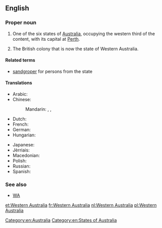 ==English==
{{wikipedia}}

===Proper noun===
{{en-proper noun|head=[[Western]] [[Australia]]}}

# One of the six states of [[Australia]], occupying the western third of the content, with its capital at [[Perth]].
# {{context|historical|till 1901|lang=en}} The British colony that is now the state of Western Australia.
====Related terms====
* [[sandgroper]] {{qualifier|colloquial}} for persons from the state

====Translations====
{{trans-top|state of Australia}}
* Arabic: {{t-|ar|أستراليا الغربية|f|tr='ustraalia al-gharbíyya|sc=Arab}}
* Chinese:
*: Mandarin: {{t|cmn|西澳大利亞|sc=Hani}}, {{t|cmn|西澳大利亚|tr=Xī Àodàlìyà|sc=Hani}}, {{t|cmn|西澳洲|tr=Xī Àozhōu|sc=Hani}}
* Dutch: {{t+|nl|West-Australië}}
* French: {{t+|fr|Australie-Occidentale|f}}
* German: {{t-|de|Western Australia|n}}
* Hungarian: {{t-|hu|Nyugat-Ausztrália}}
{{trans-mid}}
* Japanese: {{t-|ja|西オーストラリア|tr=Nishi-Ōsutoraria|sc=Jpan}}
* Jèrriais: {{tø|roa-jer|Australie Occidentale|f}}
* Macedonian: {{t-|mk|Западна Австралија|f|tr=Západna Avstrálija}}
* Polish: {{t-|pl|Australia Zachodnia|f}}
* Russian: {{t-|ru|Западная Австралия|f|tr=Západnaja Avstrálija}}
* Spanish: {{t-|es|Australia Occidental|f}}
{{trans-bottom}}

===See also===
* [[WA]]

[[Category:en:Australia]]
[[Category:en:States of Australia]]

[[et:Western Australia]]
[[fr:Western Australia]]
[[nl:Western Australia]]
[[pl:Western Australia]]